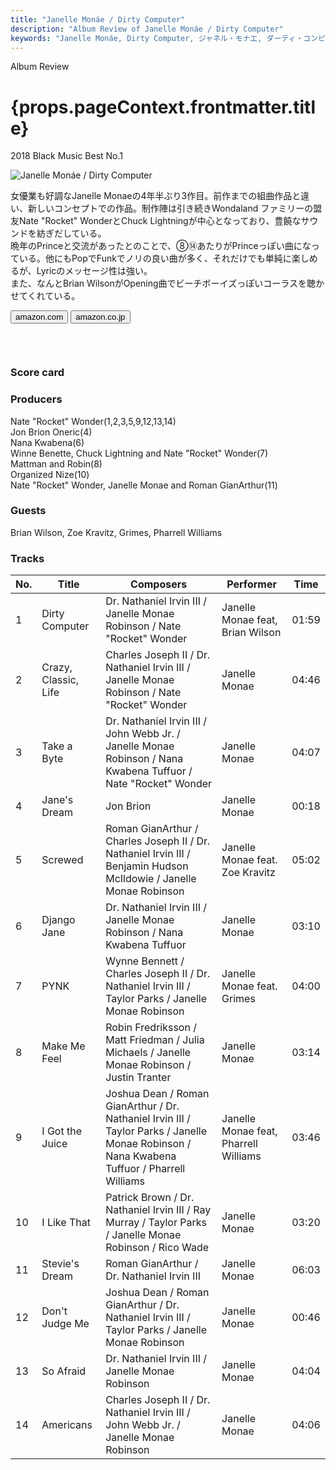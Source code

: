 ```yaml
---
title: "Janelle Monáe / Dirty Computer"
description: "Album Review of Janelle Monáe / Dirty Computer"
keywords: "Janelle Monáe, Dirty Computer, ジャネル・モナエ, ダーティ・コンピューター"
---
```





<p className="largeP">Album Review</p>
<h1 className="h1--no--margin">{props.pageContext.frontmatter.title}</h1>
<p className="largeP">
  <Link to="/best50/2018/">2018 Black Music Best No.1</Link>
</p>

<Row  className="image-card-group">
	<Column colMd={3} colLg={4} noGutterMdLeft="">
       <ImageCard>

![Janelle Monáe / Dirty Computer](../../images/cd/janellemonae3L.jpg)

</ImageCard>
	</Column>
	<Column colMd={4} colLg={8} noGutterMdLeft="">
	<p>
		女優業も好調なJanelle Monaeの4年半ぶり3作目。前作までの組曲作品と違い、新しいコンセプトでの作品。制作陣は引き続きWondaland ファミリーの盟友Nate "Rocket" WonderとChuck Lightningが中心となっており、豊饒なサウンドを紡ぎだしている。
		<br/>晩年のPrinceと交流があったとのことで、⑧⑭あたりがPrinceっぽい曲になっている。他にもPopでFunkでノリの良い曲が多く、それだけでも単純に楽しめるが、Lyricのメッセージ性は強い。
		<br/>また、なんとBrian WilsonがOpening曲でビーチボーイズっぽいコーラスを聴かせてくれている。
	</p>
	<div>
	  <Button className="button-right-mergin"  href="https://amzn.to/2MVqv8E" renderIcon={ArrowUpRight} size='sm' kind='primary'>
      amazon.com
    </Button>
    <Button className="button-right-mergin"  href="https://amzn.to/2B6mtHM" renderIcon={ArrowUpRight} size='sm' kind='secondary'>
      amazon.co.jp
    </Button>
	</div>
	<a style="display:inline-block;overflow:hidden;background:url(https://linkmaker.itunes.apple.com/ja-jp/lockup.svg?releaseDate=2018-04-27&kind=album&bubble=apple_music&style=mono-black) no-repeat;width:180px;height:45px;" href="https://geo.music.apple.com/jp/album/dirty-computer/1350021308?mt=1&app=music&ls=1&at=11lcug"></a>
	</Column>
</Row>
<Row >
	<Column colMd={4} colLg={4} noGutterMdLeft="">
<div>
  <h3>Score card</h3>
	<SliderJS1 value="4" />
  <SliderJS2 value="1" />
	<SliderJS3 value="1" />
  <SliderJS4 value="9" />
</div>
</Column>
<Column colMd={8} colLg={8} noGutterMdLeft="">
<div>
<h3>Producers</h3>
<p>
	Nate "Rocket" Wonder(1,2,3,5,9,12,13,14)
	<br/>Jon Brion Oneric(4)
	<br/>Nana Kwabena(6)
	<br/>Winne Benette, Chuck Lightning and Nate "Rocket" Wonder(7)
	<br/>Mattman and Robin(8)
	<br/>Organized Nize(10)
	<br/>Nate "Rocket" Wonder, Janelle Monae and Roman GianArthur(11)
</p>
<h3>Guests</h3>
<p>
	Brian Wilson, Zoe Kravitz, Grimes, Pharrell Williams
</p>
</div>
</Column>
</Row>

<h3>Tracks</h3>

| No. | Title                | Composers                                                                                                                                   | Performer                             | Time  |
| --- | -------------------- | ------------------------------------------------------------------------------------------------------------------------------------------- | ------------------------------------- | ----- |
| 1   | Dirty Computer       | Dr. Nathaniel Irvin III / Janelle Monae Robinson / Nate "Rocket" Wonder                                                                     | Janelle Monae feat, Brian Wilson      | 01:59 |
| 2   | Crazy, Classic, Life | Charles Joseph II / Dr. Nathaniel Irvin III / Janelle Monae Robinson / Nate "Rocket" Wonder                                                 | Janelle Monae                         | 04:46 |
| 3   | Take a Byte          | Dr. Nathaniel Irvin III / John Webb Jr. / Janelle Monae Robinson / Nana Kwabena Tuffuor / Nate "Rocket" Wonder                              | Janelle Monae                         | 04:07 |
| 4   | Jane's Dream         | Jon Brion                                                                                                                                   | Janelle Monae                         | 00:18 |
| 5   | Screwed              | Roman GianArthur / Charles Joseph II / Dr. Nathaniel Irvin III / Benjamin Hudson McIldowie / Janelle Monae Robinson                         | Janelle Monae feat. Zoe Kravitz       | 05:02 |
| 6   | Django Jane          | Dr. Nathaniel Irvin III / Janelle Monae Robinson / Nana Kwabena Tuffuor                                                                     | Janelle Monae                         | 03:10 |
| 7   | PYNK                 | Wynne Bennett / Charles Joseph II / Dr. Nathaniel Irvin III / Taylor Parks / Janelle Monae Robinson                                         | Janelle Monae feat. Grimes            | 04:00 |
| 8   | Make Me Feel         | Robin Fredriksson / Matt Friedman / Julia Michaels / Janelle Monae Robinson / Justin Tranter                                                | Janelle Monae                         | 03:14 |
| 9   | I Got the Juice      | Joshua Dean / Roman GianArthur / Dr. Nathaniel Irvin III / Taylor Parks / Janelle Monae Robinson / Nana Kwabena Tuffuor / Pharrell Williams | Janelle Monae feat, Pharrell Williams | 03:46 |
| 10  | I Like That          | Patrick Brown / Dr. Nathaniel Irvin III / Ray Murray / Taylor Parks / Janelle Monae Robinson / Rico Wade                                    | Janelle Monae                         | 03:20 |
| 11  | Stevie's Dream       | Roman GianArthur / Dr. Nathaniel Irvin III                                                                                                  | Janelle Monae                         | 06:03 |
| 12  | Don't Judge Me       | Joshua Dean / Roman GianArthur / Dr. Nathaniel Irvin III / Taylor Parks / Janelle Monae Robinson                                            | Janelle Monae                         | 00:46 |
| 13  | So Afraid            | Dr. Nathaniel Irvin III / Janelle Monae Robinson                                                                                            | Janelle Monae                         | 04:04 |
| 14  | Americans            | Charles Joseph II / Dr. Nathaniel Irvin III / John Webb Jr. / Janelle Monae Robinson                                                        | Janelle Monae                         | 04:06 |
